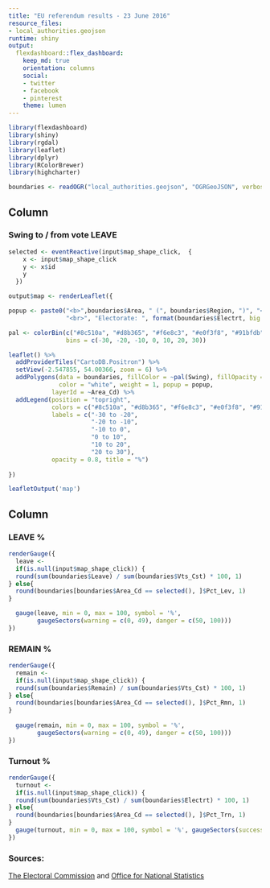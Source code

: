 ```yaml
---
title: "EU referendum results - 23 June 2016"
resource_files:
- local_authorities.geojson
runtime: shiny
output:
  flexdashboard::flex_dashboard:
    keep_md: true
    orientation: columns
    social:
    - twitter
    - facebook
    - pinterest
    theme: lumen
---
```


```r
library(flexdashboard) 
library(shiny)
library(rgdal)
library(leaflet)
library(dplyr)
library(RColorBrewer)
library(highcharter)

boundaries <- readOGR("local_authorities.geojson", "OGRGeoJSON", verbose = FALSE)
```

Column {data-width=750}
-------------------------------------

### Swing to / from vote LEAVE
```r
selected <- eventReactive(input$map_shape_click,  {
    x <- input$map_shape_click
    y <- x$id
    y
  })

output$map <- renderLeaflet({

popup <- paste0("<b>",boundaries$Area, " (", boundaries$Region, ")", "</b>",
                "<br>", "Electorate: ", format(boundaries$Electrt, big.mark=",", scientific=FALSE))

pal <- colorBin(c("#8c510a", "#d8b365", "#f6e8c3", "#e0f3f8", "#91bfdb", "#4575b4"), 
                bins = c(-30, -20, -10, 0, 10, 20, 30))

leaflet() %>%
  addProviderTiles("CartoDB.Positron") %>%
  setView(-2.547855, 54.00366, zoom = 6) %>% 
  addPolygons(data = boundaries, fillColor = ~pal(Swing), fillOpacity = 0.8,
              color = "white", weight = 1, popup = popup,
            layerId = ~Area_Cd) %>%
  addLegend(position = "topright", 
            colors = c("#8c510a", "#d8b365", "#f6e8c3", "#e0f3f8", "#91bfdb", "#4575b4"), 
            labels = c("-30 to -20", 
                       "-20 to -10", 
                       "-10 to 0", 
                       "0 to 10", 
                       "10 to 20", 
                       "20 to 30"),
            opacity = 0.8, title = "%")
  
})

leafletOutput('map')  
```


Column {data-width=250}
-------------------------------------

### LEAVE %
```r
renderGauge({
  leave <- 
  if(is.null(input$map_shape_click)) {
  round(sum(boundaries$Leave) / sum(boundaries$Vts_Cst) * 100, 1)
} else{
  round(boundaries[boundaries$Area_Cd == selected(), ]$Pct_Lev, 1)
}

  gauge(leave, min = 0, max = 100, symbol = '%', 
        gaugeSectors(warning = c(0, 49), danger = c(50, 100)))
})

```

### REMAIN %
```r
renderGauge({
  remain <- 
  if(is.null(input$map_shape_click)) {
  round(sum(boundaries$Remain) / sum(boundaries$Vts_Cst) * 100, 1)
} else{
  round(boundaries[boundaries$Area_Cd == selected(), ]$Pct_Rmn, 1)
}
  
  gauge(remain, min = 0, max = 100, symbol = '%', 
        gaugeSectors(warning = c(0, 49), danger = c(50, 100)))
})

```

### Turnout %
```r
renderGauge({
  turnout <- 
  if(is.null(input$map_shape_click)) {
  round(sum(boundaries$Vts_Cst) / sum(boundaries$Electrt) * 100, 1)
} else{
  round(boundaries[boundaries$Area_Cd == selected(), ]$Pct_Trn, 1)
}
  gauge(turnout, min = 0, max = 100, symbol = '%', gaugeSectors(success = c(0, 100)))
})
```

### Sources: 

[The Electoral Commission](http://www.electoralcommission.org.uk/find-information-by-subject/elections-and-referendums/upcoming-elections-and-referendums/eu-referendum/electorate-and-count-information) and [Office for National Statistics](https://geoportal.statistics.gov.uk/geoportal/catalog/content/filelist.page?&pos=3&cat=#BD)
